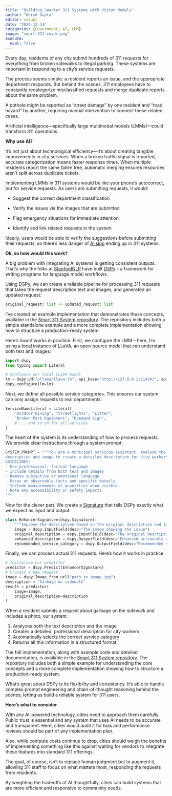 ```yaml
---
title: "Building Smarter 311 Systems with Vision Models"
author: "Hersh Gupta"
editor: visual
date: "2024-12-14"
categories: [Government, AI, LMM]
image: "smart-311-cover.png"
execute:
  eval: false
---
```


<!-- ![Smart 311 Concept](smart-311-cover.png){width=600 fig-align="center"}
 -->
 
Every day, residents of any city submit hundreds of 311 requests for everything from broken sidewalks to illegal parking. These systems are important in responding to a city's service requests.

The process seems simple: a resident reports an issue, and the appropriate department responds. But behind the scenes, 311 employees have to constantly recategorize misclassified requests and merge duplicate reports about the same problem.

A pothole might be reported as "street damage" by one resident and "road hazard" by another, requiring manual intervention to connect these related cases.

Artificial intelligence—specifically large multimodal models (LMMs)—could transform 311 operations.

**Why use AI?**

It’s not just about technological efficiency—it's about creating tangible improvements in city services. When a broken traffic signal is reported, accurate categorization means faster response times. When multiple residents report the same fallen tree, automatic merging ensures resources aren't split across duplicate tickets.

Implementing LMMs in 311 systems would be like your phone’s autocorrect, but for service requests. As users are submitting requests, it would:

-   Suggest the correct department classification

-   Verify the issues via the images that are submitted

-   Flag emergency situations for immediate attention

-   Identify and link related requests in the system

Ideally, users would be able to verify the suggestions before submitting their requests, so there’s less danger of [AI slop](https://en.wikipedia.org/wiki/AI_slop) ending up in 311 systems.

**Ok, so how would this work?**

A big problem with integrating AI systems is getting consistent outputs. That’s why the folks at [StanfordNLP](https://github.com/stanfordnlp) have built [DSPy](https://dspy.ai/) – a framework for writing programs for language model workflows.

Using DSPy, we can create a reliable pipeline for processing 311 requests that takes the request description text and images, and generated an updated request:

```python

original_request: list -> updated_request: list
```

I've created an example implementation that demonstrates these concepts, available in the [Smart 311 System repository](https://github.com/hersh-gupta/smart-311). The repository includes both a simple standalone example and a more complete implementation showing how to structure a production-ready system.

Here's how it works in practice. First, we configure the LMM -- here, I'm using a local instance of LLaVA, an open-source model that can understand both text and images:

```python
import dspy
from typing import Literal

# Configure our local LLaVA model
lm = dspy.LM("ollama/llava:7b", api_base="http://127.0.0.1:11434/", api_key="")
dspy.configure(lm=lm)
```

Next, we define all possible service categories. This ensures our system can only assign requests to real departments:

```python
ServiceNameLiteral = Literal[
    "Outdoor Dining", "Streetlights", "Litter",
    "Broken Park Equipment", "Damaged Sign",
    # ... and so on for all services
]

```

The heart of the system is its understanding of how to process requests. We provide clear instructions through a system prompt:

```python
SYSTEM_PROMPT = """You are a municipal services assistant. Analyze the request
description and image to create a detailed description for city workers.
GUIDELINES:
- Use professional, factual language
- Include details from both text and images
- Remove subjective or emotional language
- Focus on observable facts and specific details
- Include measurements or quantities when visible
- Note any accessibility or safety impacts
"""
```

Now for the clever part. We create a [Signature](https://dspy.ai/learn/programming/signatures/?h=signature) that tells DSPy exactly what we expect as input and output:

```python
class EnhancerSignature(dspy.Signature):
    """Improve the description based on the original description and image."""
    image = dspy.InputField(desc="The image showing the issue")
    original_description = dspy.InputField(desc="The original description text")
    enhanced_description = dspy.OutputField(desc="Enhanced actionable description")
    recommended_service_category = dspy.OutputField(desc="Recommended service category")
```

Finally, we can process actual 311 requests. Here's how it works in practice:

```python
# Initialize our predictor
predictor = dspy.Predict(EnhancerSignature)
# Process a new request
image = dspy.Image.from_url("path_to_image.jpg")
description = "Garbage on sidewalk"
result = predictor(
    image=image,
    original_description=description
)
```

When a resident submits a request about garbage on the sidewalk and includes a photo, our system:

1.  Analyzes both the text description and the image
2.  Creates a detailed, professional description for city workers
3.  Automatically selects the correct service category
4.  Returns all this information in a structured format

The full implementation, along with example code and detailed documentation, is available in the [Smart 311 System repository](https://github.com/hersh-gupta/smart-311). The repository includes both a simple example for understanding the core concepts and a more complete implementation showing how to structure a production-ready system.

What’s great about DSPy is its flexibility and consistency. It’s able to handle complex prompt engineering and chain-of-thought reasoning behind the scenes, letting us build a reliable system for 311 users.

**Here’s what to consider**

With any AI-powered technology, cities need to approach them carefully. Public trust is essential and any system that uses AI needs to be accurate and transparent. Here, cities would audit it for bias and performance reviews should be part of any implementation plan.

Also, while compute costs continue to drop, cities should weigh the benefits of implementing something like this against waiting for vendors to integrate these features into standard 311 offerings.

The goal, of course, isn’t to replace human judgment but to augment it, allowing 311 staff to focus on what matters most, responding the requests from residents.

By weighting the tradeoffs of AI thoughtfully, cities can build systems that are more efficient and responsive to community needs.